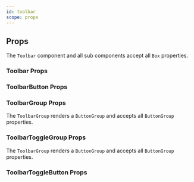 ```yaml
---
id: toolbar
scope: props
---
```


## Props

The `Toolbar` component and all sub components accept all `Box` properties.

### Toolbar Props

<PropsTable of="Toolbar" />

### ToolbarButton Props

<PropsTable of="ToolbarButton" />

### ToolbarGroup Props

The `ToolbarGroup` renders a `ButtonGroup` and accepts all `ButtonGroup` properties.

<PropsTable of="ToolbarGroup" />

### ToolbarToggleGroup Props

The `ToolbarGroup` renders a `ButtonGroup` and accepts all `ButtonGroup` properties.

<PropsTable of="ToolbarToggleGroup" />

### ToolbarToggleButton Props

<PropsTable of="ToolbarToggleButton" />
